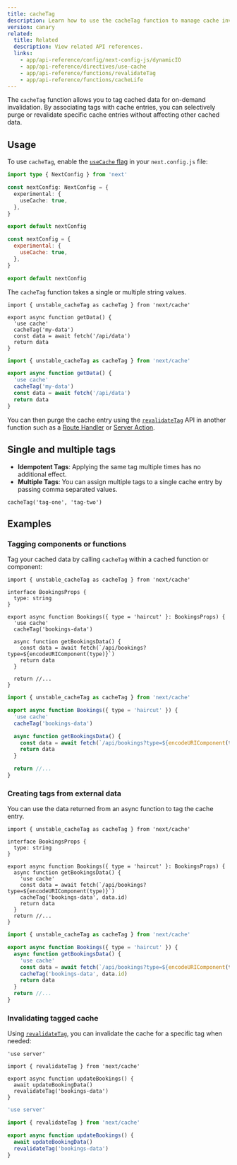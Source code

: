 ```yaml
---
title: cacheTag
description: Learn how to use the cacheTag function to manage cache invalidation in your Next.js application.
version: canary
related:
  title: Related
  description: View related API references.
  links:
    - app/api-reference/config/next-config-js/dynamicIO
    - app/api-reference/directives/use-cache
    - app/api-reference/functions/revalidateTag
    - app/api-reference/functions/cacheLife
---
```


The `cacheTag` function allows you to tag cached data for on-demand invalidation. By associating tags with cache entries, you can selectively purge or revalidate specific cache entries without affecting other cached data.

## Usage

To use `cacheTag`, enable the [`useCache` flag](/docs/app/api-reference/config/next-config-js/useCache) in your `next.config.js` file:

```ts filename="next.config.ts" switcher
import type { NextConfig } from 'next'

const nextConfig: NextConfig = {
  experimental: {
    useCache: true,
  },
}

export default nextConfig
```

```js filename="next.config.js" switcher
const nextConfig = {
  experimental: {
    useCache: true,
  },
}

export default nextConfig
```

The `cacheTag` function takes a single or multiple string values.

```tsx filename="app/data.ts" switcher
import { unstable_cacheTag as cacheTag } from 'next/cache'

export async function getData() {
  'use cache'
  cacheTag('my-data')
  const data = await fetch('/api/data')
  return data
}
```

```jsx filename="app/data.js" switcher
import { unstable_cacheTag as cacheTag } from 'next/cache'

export async function getData() {
  'use cache'
  cacheTag('my-data')
  const data = await fetch('/api/data')
  return data
}
```

You can then purge the cache entry using the [`revalidateTag`](/docs/app/api-reference/functions/revalidateTag) API in another function such as a [Route Handler](#invalidating-tags-in-a-route-handler) or [Server Action](#invalidating-tags-in-a-server-action).

## Single and multiple tags

- **Idempotent Tags**: Applying the same tag multiple times has no additional effect.
- **Multiple Tags**: You can assign multiple tags to a single cache entry by passing comma separated values.

```tsx
cacheTag('tag-one', 'tag-two')
```

## Examples

### Tagging components or functions

Tag your cached data by calling `cacheTag` within a cached function or component:

```tsx filename="app/components/bookings.tsx" switcher
import { unstable_cacheTag as cacheTag } from 'next/cache'

interface BookingsProps {
  type: string
}

export async function Bookings({ type = 'haircut' }: BookingsProps) {
  'use cache'
  cacheTag('bookings-data')

  async function getBookingsData() {
    const data = await fetch(`/api/bookings?type=${encodeURIComponent(type)}`)
    return data
  }

  return //...
}
```

```jsx filename="app/components/bookings.js" switcher
import { unstable_cacheTag as cacheTag } from 'next/cache'

export async function Bookings({ type = 'haircut' }) {
  'use cache'
  cacheTag('bookings-data')

  async function getBookingsData() {
    const data = await fetch(`/api/bookings?type=${encodeURIComponent(type)}`)
    return data
  }

  return //...
}
```

### Creating tags from external data

You can use the data returned from an async function to tag the cache entry.

```tsx filename="app/components/bookings.tsx" switcher
import { unstable_cacheTag as cacheTag } from 'next/cache'

interface BookingsProps {
  type: string
}

export async function Bookings({ type = 'haircut' }: BookingsProps) {
  async function getBookingsData() {
    'use cache'
    const data = await fetch(`/api/bookings?type=${encodeURIComponent(type)}`)
    cacheTag('bookings-data', data.id)
    return data
  }
  return //...
}
```

```jsx filename="app/components/bookings.js" switcher
import { unstable_cacheTag as cacheTag } from 'next/cache'

export async function Bookings({ type = 'haircut' }) {
  async function getBookingsData() {
    'use cache'
    const data = await fetch(`/api/bookings?type=${encodeURIComponent(type)}`)
    cacheTag('bookings-data', data.id)
    return data
  }
  return //...
}
```

### Invalidating tagged cache

Using [`revalidateTag`](/docs/app/api-reference/functions/revalidateTag), you can invalidate the cache for a specific tag when needed:

```tsx filename="app/actions.ts" switcher
'use server'

import { revalidateTag } from 'next/cache'

export async function updateBookings() {
  await updateBookingData()
  revalidateTag('bookings-data')
}
```

```jsx filename="app/actions.js" switcher
'use server'

import { revalidateTag } from 'next/cache'

export async function updateBookings() {
  await updateBookingData()
  revalidateTag('bookings-data')
}
```
